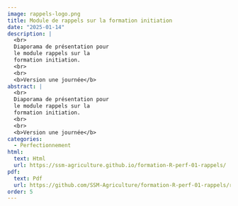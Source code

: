 ```yaml
---
image: rappels-logo.png
title: Module de rappels sur la formation initiation
date: "2025-01-14"
description: |
  <br>
  Diaporama de présentation pour
  le module rappels sur la 
  formation initiation.
  <br>
  <br>
  <b>Version une journée</b>
abstract: |
  <br>
  Diaporama de présentation pour
  le module rappels sur la 
  formation initiation.
  <br>
  <br>
  <b>Version une journée</b>
categories:
  - Perfectionnement
html:
  text: Html
  url: https://ssm-agriculture.github.io/formation-R-perf-01-rappels/
pdf:
  text: Pdf 
  url: https://github.com/SSM-Agriculture/formation-R-perf-01-rappels/raw/main/diaporama_pdf/Diaporama_modules_rappels.pdf
order: 5
---
```

